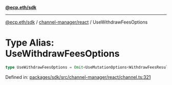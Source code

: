 [**@ecp.eth/sdk**](../../../index.mdx)

***

[@ecp.eth/sdk](/sdk-reference/index.mdx) / [channel-manager/react](/sdk-reference/channel-manager/react/index.mdx) / UseWithdrawFeesOptions

# Type Alias: UseWithdrawFeesOptions

```ts
type UseWithdrawFeesOptions = Omit<UseMutationOptions<WithdrawFeesResult, Error, UseWithdrawFeesParams>, "mutationFn">;
```

Defined in: [packages/sdk/src/channel-manager/react/channel.ts:321](https://github.com/ecp-eth/comments-monorepo/blob/main/packages/sdk/src/channel-manager/react/channel.ts#L321)
